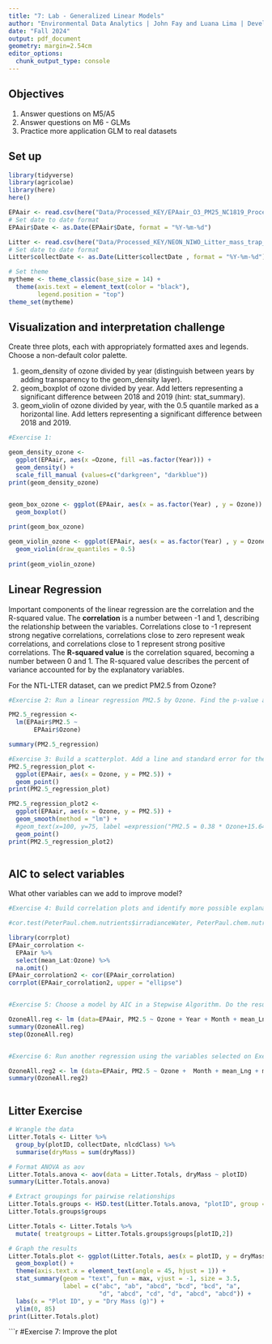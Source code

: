 ```yaml
---
title: "7: Lab - Generalized Linear Models"
author: "Environmental Data Analytics | John Fay and Luana Lima | Developed by Kateri Salk"
date: "Fall 2024"
output: pdf_document
geometry: margin=2.54cm
editor_options: 
  chunk_output_type: console
---
```


## Objectives
1. Answer questions on M5/A5
2. Answer questions on M6 - GLMs
3. Practice more application GLM to real datasets


## Set up
```r
library(tidyverse)
library(agricolae)   
library(here)
here()

EPAair <- read.csv(here("Data/Processed_KEY/EPAair_O3_PM25_NC1819_Processed.csv"), stringsAsFactors = TRUE)
# Set date to date format
EPAair$Date <- as.Date(EPAair$Date, format = "%Y-%m-%d")

Litter <- read.csv(here("Data/Processed_KEY/NEON_NIWO_Litter_mass_trap_Processed.csv"), stringsAsFactors = TRUE)
# Set date to date format
Litter$collectDate <- as.Date(Litter$collectDate , format = "%Y-%m-%d")

# Set theme
mytheme <- theme_classic(base_size = 14) +
  theme(axis.text = element_text(color = "black"), 
        legend.position = "top")
theme_set(mytheme)
```



## Visualization and interpretation challenge

Create three plots, each with appropriately formatted axes and legends. Choose a non-default color palette.

1. geom_density of ozone divided by year (distinguish between years by adding transparency to the geom_density layer).
2. geom_boxplot of ozone divided by year. Add letters representing a significant difference between 2018 and 2019 (hint: stat_summary). 
3. geom_violin of ozone divided by year, with the 0.5 quantile marked as a horizontal line. Add letters representing a significant difference between 2018 and 2019. 

```r
#Exercise 1:

geom_density_ozone <- 
  ggplot(EPAair, aes(x =Ozone, fill =as.factor(Year))) +
  geom_density() +
  scale_fill_manual (values=c("darkgreen", "darkblue"))
print(geom_density_ozone) 


geom_box_ozone <- ggplot(EPAair, aes(x = as.factor(Year) , y = Ozone)) +
  geom_boxplot() 
  
print(geom_box_ozone)

geom_violin_ozone <- ggplot(EPAair, aes(x = as.factor(Year) , y = Ozone)) +
  geom_violin(draw_quantiles = 0.5)
 
print(geom_violin_ozone)

```

## Linear Regression

Important components of the linear regression are the correlation and the R-squared value. The **correlation** is a number between -1 and 1, describing the relationship between the variables. Correlations close to -1 represent strong negative correlations, correlations close to zero represent weak correlations, and correlations close to 1 represent strong positive correlations. The **R-squared value** is the correlation squared, becoming a number between 0 and 1. The R-squared value describes the percent of variance accounted for by the explanatory variables. 

For the NTL-LTER dataset, can we predict PM2.5 from Ozone?

```r

#Exercise 2: Run a linear regression PM2.5 by Ozone. Find the p-value and R-squared value. 

PM2.5_regression <- 
  lm(EPAair$PM2.5 ~ 
       EPAair$Ozone)

summary(PM2.5_regression)

#Exercise 3: Build a scatterplot. Add a line and standard error for the linear regression. Add the regression equation to the plot
PM2.5_regression_plot <- 
  ggplot(EPAair, aes(x = Ozone, y = PM2.5)) +
  geom_point() 
print(PM2.5_regression_plot) 

PM2.5_regression_plot2 <- 
  ggplot(EPAair, aes(x = Ozone, y = PM2.5)) +
  geom_smooth(method = "lm") +
  #geom_text(x=100, y=75, label =expression("PM2.5 = 0.38 * Ozone+15.64"))
  geom_point() 
print(PM2.5_regression_plot2) 



```


## AIC to select variables

What other variables can we add to improve model?

```r

#Exercise 4: Build correlation plots and identify more possible explanatory variables to add to the regression.

#cor.test(PeterPaul.chem.nutrients$irradianceWater, PeterPaul.chem.nutrients$depth)

library(corrplot)
EPAair_corrolation <- 
  EPAair %>%
  select(mean_Lat:Ozone) %>%
  na.omit()
EPAair_corrolation2 <- cor(EPAair_corrolation)
corrplot(EPAair_corrolation2, upper = "ellipse")


#Exercise 5: Choose a model by AIC in a Stepwise Algorithm. Do the results from AIC match the variables you selected on Exercise 4?

OzoneAll.reg <- lm (data=EPAair, PM2.5 ~ Ozone + Year + Month + mean_Lng + mean_Lat)
summary(OzoneAll.reg)
step(OzoneAll.reg)


#Exercise 6: Run another regression using the variables selected on Exercise 6. Compare r-squared value with the one from Exercise 2. 

OzoneAll.reg2 <- lm (data=EPAair, PM2.5 ~ Ozone +  Month + mean_Lng + mean_Lat)
summary(OzoneAll.reg2)



```



## Litter Exercise

```r
# Wrangle the data
Litter.Totals <- Litter %>%
  group_by(plotID, collectDate, nlcdClass) %>%
  summarise(dryMass = sum(dryMass))

# Format ANOVA as aov
Litter.Totals.anova <- aov(data = Litter.Totals, dryMass ~ plotID)
summary(Litter.Totals.anova)

# Extract groupings for pairwise relationships
Litter.Totals.groups <- HSD.test(Litter.Totals.anova, "plotID", group = TRUE)
Litter.Totals.groups$groups

Litter.Totals <- Litter.Totals %>%
  mutate( treatgroups = Litter.Totals.groups$groups[plotID,2])

# Graph the results
Litter.Totals.plot <- ggplot(Litter.Totals, aes(x = plotID, y = dryMass)) +
  geom_boxplot() +
  theme(axis.text.x = element_text(angle = 45, hjust = 1)) +
  stat_summary(geom = "text", fun = max, vjust = -1, size = 3.5,
               label = c("abc", "ab", "abcd", "bcd", "bcd", "a", 
                         "d", "abcd", "cd", "d", "abcd", "abcd")) +
  labs(x = "Plot ID", y = "Dry Mass (g)") +
  ylim(0, 85)
print(Litter.Totals.plot)

```

```r
#Exercise 7: Improve the plot

